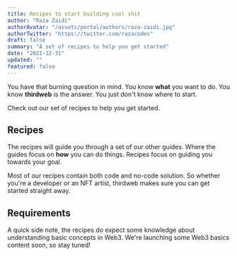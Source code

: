 ```yaml
---
title: Recipes to start building cool shit
author: "Raza Zaidi"
authorAvatar: "/assets/portal/authors/raza-zaidi.jpg"
authorTwitter: "https://twitter.com/razacodes"
draft: false
summary: "A set of recipes to help you get started" 
date: "2021-12-31"
updated: ""
featured: false
---
```


You have that burning question in mind. You know **what** you want to do. You know **thirdweb** is the answer. You just don't know where to start.

Check out our set of recipes to help you get started. 

## Recipes
The recipes will guide you through a set of our other guides. Where the guides focus on **how** you can do things. Recipes focus on guiding you towards your goal.

Most of our recipes contain both code and no-code solution. So whether you're a developer or an NFT artist, thirdweb makes sure you can get started straight away.

## Requirements
A quick side note, the recipes do expect some knowledge about understanding basic concepts in Web3. We're launching some Web3 basics content soon, so stay tuned!

<MdxNavigation>
  <MdxNavigationItem
    href="/learn/connect-to-blockchain"
    title="Connect to the blockchain"
  />
  <MdxNavigationItem
    href="/learn/recipes/nft-token-marketplace"
    title="Sell your NFTs in your coins on your Marketplace"
    next
  />
</MdxNavigation>
